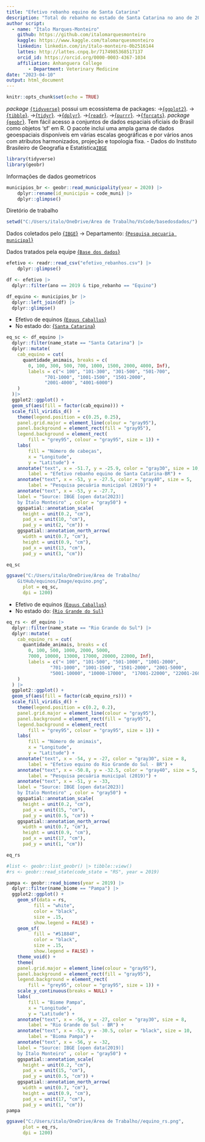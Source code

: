 ```yaml
---
title: "Efetivo rebanho equino de Santa Catarina"
description: "Total do rebanho no estado de Santa Catarina no ano de 2019"
author script: 
  - name: "Ítalo Marques-Monteiro"
    github: https://github.com/italomarquesmonteiro
    kaggle: https://www.kaggle.com/talomarquesmonteiro
    linkedin: linkedin.com/in/ítalo-monteiro-0b2516144
    lattes: http://lattes.cnpq.br/7174985368517137
    orcid_id: https://orcid.org/0000-0003-4367-1034
    affiliation: Anhanguera College  
        - Department: Veterinary Medicine
date: "2023-04-10"
output: html_document
---
```

```r
knitr::opts_chunk$set(echo = TRUE)
```
 
   *package* [`{tidyverse}`](https://www.tidyverse.org) possui um ecossistema de packages:
                           ->[{`ggplot2`}](https://ggplot2.tidyverse.org/).
                            ->[{`tibble`}](https://tibble.tidyverse.org/).
                             ->[{`tidyr`}](https://tidyr.tidyverse.org/).
                              ->[{`dplyr`}](https://dplyr.tidyverse.org/).
                               ->[{`readr`}](https://readr.tidyverse.org/).
                                ->[{`purrr`}](https://purrr.tidyverse.org/).
                                 ->[{`forcats`}](https://forcats.tidyverse.org/).
   *package* [{`geobr`}](https://github.com/ipeaGIT/geobr). Tem fácil acesso a conjuntos de dados espaciais oficiais do Brasil como objetos 'sf' em R. O pacote inclui uma ampla gama de dados geoespaciais disponíveis em várias escalas geográficas e por vários anos com atributos harmonizados, projeção e topologia fixa.
                 - Dados do Instituto Brasileiro de Geografia e Estatística[`IBGE`](https://concla.ibge.gov.br/classificacoes/por-tema/codigo-de-areas/codigo-de-areas)

```r
library(tidyverse)
library(geobr)
```


Informações de dados geometricos 
  
```r
municipios_br <- geobr::read_municipality(year = 2020) |>
    dplyr::rename(id_municipio = code_muni) |>
    dplyr::glimpse()
```


Diretório de trabalho
```r
setwd("C:/Users/italo/OneDrive/Área de Trabalho/VsCode/basedosdados/")
```



Dados coletados pelo [{`IBGE`}](https://www.ibge.gov.br)
        -> Departamento: [{`Pesquisa pecuaria municipal`}](https://www.ibge.gov.br/estatisticas/economicas/agricultura-e-pecuaria/9107-producao-da-pecuaria-municipal.html?=&t=downloads)

Dados tratados pela equipe [{`Base dos dados`}](https://basedosdados.org)

```r
efetivo <- readr::read_csv("efetivo_rebanhos.csv") |>
    dplyr::glimpse()

df <- efetivo |>
  dplyr::filter(ano == 2019 & tipo_rebanho == "Equino")

df_equino <- municipios_br |>
  dplyr::left_join(df) |>
  dplyr::glimpse()
```
 


 - Efetivo de equinos [{`Equus Caballus`}](https://pt.wikipedia.org/wiki/Cavalo) 
- No estado do: [{`Santa Catarina`}](https://pt.wikipedia.org/wiki/Santa_Catarina)
```r
eq_sc <- df_equino |>
  dplyr::filter(name_state == "Santa Catarina") |>
  dplyr::mutate(
    cab_equino = cut(
      quantidade_animais, breaks = c(
        0, 100, 300, 500, 700, 1000, 1500, 2000, 4000, Inf),
        labels = c("< 100", "101-300", "301-500", "501-700",
              "701-1000", "1001-1500", "1501-2000",
              "2001-4000", "4001-6000")
    )
  )|>
  ggplot2::ggplot() +
  geom_sf(aes(fill = factor(cab_equino))) +
  scale_fill_viridis_d()  +
    theme(legend.position = c(0.25, 0.25),
    panel.grid.major = element_line(colour = "gray95"),
    panel.background = element_rect(fill = "gray95"),
    legend.background = element_rect(
        fill = "grey95", colour = "gray95", size = 1)) +
    labs(
        fill = "Número de cabeças",
        x = "Longitude",
        y = "Latitude") +
    annotate("text", x = -51.7, y = -25.9, color = "gray30", size = 10,
        label = "Efetivo rebanho equino de Santa Catarina-BR") +
    annotate("text", x = -53, y = -27.5, color = "gray40", size = 5,
        label = "Pesquisa pecuária municipal (2019)") +
    annotate("text", x = -53, y = -27.7,
    label = "Source: IBGE [open data(2023)]
    by Ítalo Monteiro" , color = "gray50") +
    ggspatial::annotation_scale(
      height = unit(0.2, "cm"),
      pad_x = unit(10, "cm"),
      pad_y = unit(2, "cm")) +
    ggspatial::annotation_north_arrow(
      width = unit(0.7, "cm"),
      height = unit(0.9, "cm"),
      pad_x = unit(13, "cm"),
      pad_y = unit(3, "cm"))

eq_sc
```

```r
ggsave("C:/Users/italo/OneDrive/Área de Trabalho/
    GitHub/equinos/Image/equino.png",
      plot = eq_sc,
      dpi = 1200)
```


- Efetivo de equinos [{`Equus Caballus`}](https://pt.wikipedia.org/wiki/Cavalo) 
- No estado do: [{`Rio Grande do Sul`}](https://pt.wikipedia.org/wiki/Rio_Grande_do_Sul) 
```r
eq_rs <- df_equino |>
  dplyr::filter(name_state == "Rio Grande do Sul") |>
  dplyr::mutate(
    cab_equino_rs = cut(
      quantidade_animais, breaks = c(
        0, 100, 500, 1000, 2000, 5000,
        7000, 10000, 13000, 17000, 20000, 22000, Inf),
        labels = c("< 100", "101-500", "501-1000", "1001-2000",
                "701-1000", "1001-1500", "1501-2000", "2001-5000",
                "5001-10000", "10000-17000",  "17001-22000", "22001-26000")
    )
  ) |>
  ggplot2::ggplot() +
  geom_sf(aes(fill = factor(cab_equino_rs))) +
  scale_fill_viridis_d() +
    theme(legend.position = c(0.2, 0.2),
    panel.grid.major = element_line(colour = "gray95"),
    panel.background = element_rect(fill = "gray95"),
    legend.background = element_rect(
        fill = "grey95", colour = "gray95", size = 1)) +
    labs(
        fill = "Número de animais",
        x = "Longitude",
        y = "Latitude") +
    annotate("text", x = -54, y = -27, color = "gray30", size = 8,
        label = "Efetivo equino do Rio Grande do Sul - BR") +
    annotate("text", x = -50.8, y = -32.5, color = "gray40", size = 5,
        label = "Pesquisa pecuária municipal (2019)") +
    annotate("text", x = -51, y = -33,
    label = "Source: IBGE [open data(2023)]
    by Ítalo Monteiro" , color = "gray50") +
    ggspatial::annotation_scale(
      height = unit(0.2, "cm"),
      pad_x = unit(15, "cm"),
      pad_y = unit(0.5, "cm")) +
    ggspatial::annotation_north_arrow(
      width = unit(0.7, "cm"),
      height = unit(0.9, "cm"),
      pad_x = unit(17, "cm"),
      pad_y = unit(1, "cm"))

eq_rs
```

```r
#list <- geobr::list_geobr() |> tibble::view()
#rs <- geobr::read_state(code_state = "RS", year = 2019)

pampa <- geobr::read_biomes(year = 2019) |> 
  dplyr::filter(name_biome == "Pampa") |>
  ggplot2::ggplot() +
    geom_sf(data = rs,
          fill = "white",
          color = "black",
          size = .15,
          show.legend = FALSE) +
    geom_sf(
          fill = "#51884F",
          color = "black",
          size = .15,
          show.legend = FALSE) +
    theme_void() +
    theme(
    panel.grid.major = element_line(colour = "gray95"),
    panel.background = element_rect(fill = "gray95"),
    legend.background = element_rect(
        fill = "grey95", colour = "gray95", size = 1)) +
    scale_y_continuous(breaks = NULL) +
    labs(
        fill = "Biome Pampa",
        x = "Longitude",
        y = "Latitude") +
    annotate("text", x = -56, y = -27, color = "gray30", size = 8,
        label = "Rio Grande do Sul - BR") +
    annotate("text", x = -53, y = -30.5, color = "black", size = 10,
        label = "Bioma Pampa") +
    annotate("text", x = -56, y = -32,
    label = "Source: IBGE [open data(2019)]
    by Ítalo Monteiro" , color = "gray50") +
    ggspatial::annotation_scale(
      height = unit(0.2, "cm"),
      pad_x = unit(15, "cm"),
      pad_y = unit(0.5, "cm")) +
    ggspatial::annotation_north_arrow(
      width = unit(0.7, "cm"),
      height = unit(0.9, "cm"),
      pad_x = unit(17, "cm"),
      pad_y = unit(1, "cm"))
pampa
```

```r
ggsave("C:/Users/italo/OneDrive/Área de Trabalho//equino_rs.png",
      plot = eq_rs,
      dpi = 1200)
```
